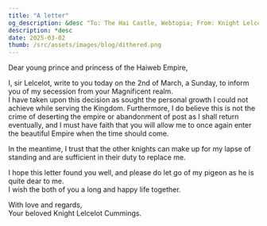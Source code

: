 ```yaml
---
title: "A letter"
og_description: &desc "To: The Hai Castle, Webtopia; From: Knight Lelcelot"
description: *desc 
date: 2025-03-02
thumb: /src/assets/images/blog/dithered.png
---
```


Dear young prince and princess of the Haiweb Empire,

I, sir Lelcelot, write to you today on the 2nd of March, a Sunday, to inform you of my secession from your Magnificent realm.  
I have taken upon this decision as sought the personal growth I could not achieve while serving the Kingdom. Furthermore, I do believe this is not the crime of deserting the empire or abandonment of post as I shall return eventually, and I must have faith that you will allow me to once again enter the beautiful Empire when the time should come.

In the meantime, I trust that the other knights can make up for my lapse of standing and are sufficient in their duty to replace me.

I hope this letter found you well, and please do let go of my pigeon as he is quite dear to me.  
I wish the both of you a long and happy life together.

With love and regards,  
Your beloved Knight Lelcelot Cummings.
